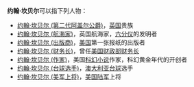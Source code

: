 '''约翰·坎贝尔'''可以指下列人物：

*[[约翰·坎贝尔_(第二代阿盖尔公爵)|约翰·坎贝尔 (第二代阿盖尔公爵)]]，[[英国|英国]]贵族
*[[约翰·坎贝尔_(航海家)|约翰·坎贝尔 (航海家)]]，英国航海家，[[六分仪|六分仪]]的发明者
*[[约翰·坎贝尔_(出版商)|约翰·坎贝尔 (出版商)]]，[[美国|美国]]第一张报纸的出版者
*[[约翰·坎贝尔_(财务长)|约翰·坎贝尔 (财务长)]]，曾任[[美国财政部财务长|美国财政部财务长]]
*[[约翰·坎贝尔_(作家)|约翰·坎贝尔 (作家)]]，美国[[科幻小说|科幻小说]]作家，科幻黄金年代的开创者
*[[约翰·坎贝尔_(台球选手)|约翰·坎贝尔 (台球选手)]]，[[澳大利亚|澳大利亚]][[台球|台球]]选手
*[[约翰·坎贝尔_(美军上将)|约翰·坎贝尔 (美军上将)]]，[[美国陆军|美国陆军]]上将

{{disambig|Cat=五字人名消歧义}}
